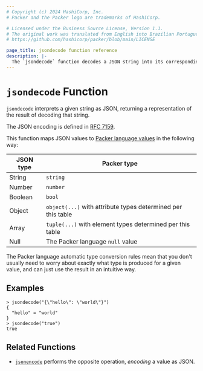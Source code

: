 ```yaml
---
# Copyright (c) 2024 HashiCorp, Inc.
# Packer and the Packer logo are trademarks of HashiCorp.

# Licensed under the Business Source License, Version 1.1.
# The original work was translated from English into Brazilian Portuguese.
# https://github.com/hashicorp/packer/blob/main/LICENSE

page_title: jsondecode function reference
description: |-
  The `jsondecode` function decodes a JSON string into its corresponding Packer value.
---
```


# `jsondecode` Function

`jsondecode` interprets a given string as JSON, returning a representation
of the result of decoding that string.

The JSON encoding is defined in [RFC 7159](https://tools.ietf.org/html/rfc7159).

This function maps JSON values to
[Packer language values](/packer/docs/templates/hcl_templates/expressions#types-and-values)
in the following way:

| JSON type | Packer type                                                  |
| --------- | ------------------------------------------------------------ |
| String    | `string`                                                     |
| Number    | `number`                                                     |
| Boolean   | `bool`                                                       |
| Object    | `object(...)` with attribute types determined per this table |
| Array     | `tuple(...)` with element types determined per this table    |
| Null      | The Packer language `null` value                             |

The Packer language automatic type conversion rules mean that you don't
usually need to worry about exactly what type is produced for a given value,
and can just use the result in an intuitive way.

## Examples

```shell-session
> jsondecode("{\"hello\": \"world\"}")
{
  "hello" = "world"
}
> jsondecode("true")
true
```

## Related Functions

- [`jsonencode`](/packer/docs/templates/hcl_templates/functions/encoding/jsonencode) performs the opposite operation, _encoding_
  a value as JSON.
